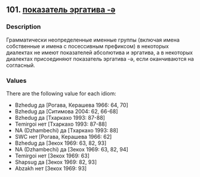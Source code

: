 ## 101. <a href =  'https://agricolamz.github.io/The_Circassian_Isoglosses_Database/101.html'>показатель эргатива -ə</a>
### Description

Грамматически неопределенные именные группы (включая имена собственные и имена с посессивным префиксом) в некоторых диалектах не имеют показателей абсолютива и эргатива, а в некоторых диалектах присоединяют показатель эргатива -ə, если оканчиваются на согласный.

### Values
There are the following value for each idiom:

* Bzhedug  да [Рогава, Керашева 1966: 64, 70] 
* Bzhedug  да [Ситимова 2004: 62, 66-68] 
* Bzhedug  да [Тхаркахо 1993: 87-88] 
* Temirgoi  нет [Тхаркахо 1993: 87-88] 
* NA (Dzhambechi) да [Тхаркахо 1993: 88] 
* SWC  нет [Рогава, Керашева 1966: 62] 
* Bzhedug  да [Зекох 1969: 63, 82, 93] 
* NA (Dzhambechi) да [Зекох 1969: 63, 82, 94] 
* Temirgoi  нет [Зекох 1969: 63] 
* Shapsug  да [Зекох 1969: 82, 93] 
* Abzakh  нет [Зекох 1969: 93] 

